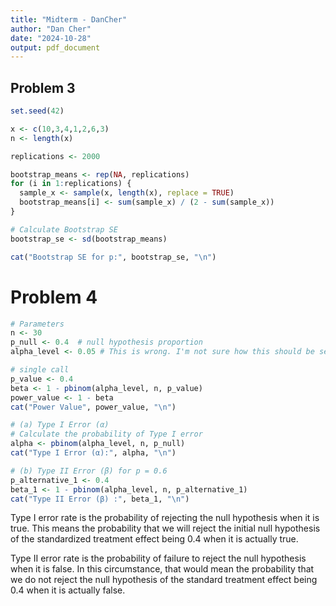 ```yaml
---
title: "Midterm - DanCher"
author: "Dan Cher"
date: "2024-10-28"
output: pdf_document
---
```


## Problem 3

```r
set.seed(42)

x <- c(10,3,4,1,2,6,3)
n <- length(x)

replications <- 2000

bootstrap_means <- rep(NA, replications)
for (i in 1:replications) {
  sample_x <- sample(x, length(x), replace = TRUE)
  bootstrap_means[i] <- sum(sample_x) / (2 - sum(sample_x))
}

# Calculate Bootstrap SE
bootstrap_se <- sd(bootstrap_means)

cat("Bootstrap SE for p:", bootstrap_se, "\n")
```

# Problem 4

```r
# Parameters
n <- 30  
p_null <- 0.4  # null hypothesis proportion
alpha_level <- 0.05 # This is wrong. I'm not sure how this should be set up... But the following code would be how you calculate it if you have a correct rejection threshold.

# single call
p_value <- 0.4
beta <- 1 - pbinom(alpha_level, n, p_value)
power_value <- 1 - beta
cat("Power Value", power_value, "\n")

# (a) Type I Error (α)
# Calculate the probability of Type I error
alpha <- pbinom(alpha_level, n, p_null)
cat("Type I Error (α):", alpha, "\n")

# (b) Type II Error (β) for p = 0.6
p_alternative_1 <- 0.4
beta_1 <- 1 - pbinom(alpha_level, n, p_alternative_1)
cat("Type II Error (β) :", beta_1, "\n")

```

Type I error rate is the probability of rejecting the null hypothesis when it is true. This means the probability that we will reject the initial null hypothesis of the standardized treatment effect being 0.4 when it is actually true.

Type II error rate is the probability of failure to reject the null hypothesis when it is false. In this circumstance, that would mean the probability that we do not reject the null hypothesis of the standard treatment effect being 0.4 when it is actually false. 
